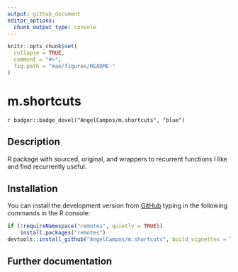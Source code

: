 ```yaml
---
output: github_document
editor_options: 
  chunk_output_type: console
---
```


```r
knitr::opts_chunk$set(
  collapse = TRUE,
  comment = "#>",
  fig.path = "man/figures/README-"
)
```

# m.shortcuts

<!-- badges: start -->
`r badger::badge_devel("AngelCampos/m.shortcuts", "blue")`
<!-- badges: end -->

## Description 

R package with sourced, original, and wrappers to recurrent functions I like 
and find recurrently useful.

## Installation

You can install the development version from
[GitHub](https://github.com/AngelCampos/m.shortcuts) typing in the following 
commands in the R console:

```r
if (!requireNamespace("remotes", quietly = TRUE))
    install.packages("remotes")
devtools::install_github("AngelCampos/m.shortcuts", build_vignettes = TRUE)
```

## Further documentation
